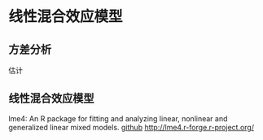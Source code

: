 # 线性混合效应模型 {#Linear-Mixed-Models}

## 方差分析

估计




## 线性混合效应模型

lme4: An R package for fitting and analyzing linear, nonlinear and generalized linear mixed models. 
[github](https://github.com/lme4/lme4/)  <http://lme4.r-forge.r-project.org/>

